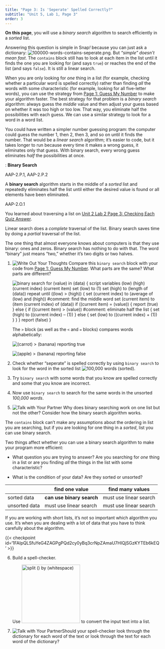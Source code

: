 ```yaml
---
title: "Page 3: Is 'Seperate' Spelled Correctly?"
subtitle: "Unit 5, Lab 1, Page 3"
order: 3
---
```


::: learn
**On this page**, you will use a <em>binary search</em> algorithm to search efficiently in a <em>sorted</em> list.
:::

Answering this question is simple in Snap<em>!</em> because you can
just ask a dictionary:
<img src="/img/5-algorithms/100000-words-contains-seperate.png" title="(100,000 words) contains (seperate)" alt="100000-words-contains-seperate.png" class="inline py-0"/>.
But <em>"simple" doesn't mean fast</em>. The `contains` block
still has to look at each item in the list until it finds the one you
are looking for (and says `true`) or reaches the end of the
list (and says `false`). It is still a linear search.

When you are only looking for <em>one</em> thing in a list (for
example, checking whether a particular word is spelled correctly) rather
than finding <em>all</em> the words with some characteristic (for
example, looking for all five-letter words), you can use the strategy
from
<a href="/unit-5/lab-1/1-sorted-lists.html" title="Page 1: Guess My Number">Page
1: Guess My Number</a> to make your algorithm faster. The best strategy
for that problem is a <em>binary search</em> algorithm: always guess the
<em>middle</em> value and then adjust your guess based on whether it was
too high or too low. That way, you eliminate half the possibilities with
each guess. We can use a similar strategy to look for a word in a word
list.

::: endnote
You could have written a simpler number guessing program: the computer
could guess the number 1, then 2, then 3, and so on until it finds the
number. That would be a <em>linear search</em> algorithm; it's easier to
code, but it takes longer to run because every time it makes a wrong
guess, it eliminates only that guess. With binary search, every wrong
guess eliminates <em>half</em> the possibilities at once.
:::

::: vocabFullWidth
: **Binary Search**

::: ap-standard
AAP-2.P.1, AAP-2.P.2
:::

A **binary search** algorithm starts in the middle of a
<em>sorted</em> list and repeatedly eliminates half the list until
either the desired value is found or all elements have been
eliminated.

::: ap-standard
AAP-2.O.1
:::

::: sidenoteBig
You learned about traversing a list on
<a href="/unit-2/lab-2/3-traversing-list.html" title="Unit 2 Lab 2 Page 3: Checking Each Quiz Answer">Unit
2 Lab 2 Page 3: Checking Each Quiz Answer</a>.
:::

Linear search does a <em>complete</em> traversal of the list. Binary
search saves time by doing a <em>partial</em> traversal of the list.
:::

::: endnote
The one thing that almost everyone knows about computers is that they
use binary: ones and zeros. Binary search has nothing to do with that.
The word "binary" just means "two," whether it's two digits or two
halves.
:::

:::::: { .forYouToDo #first }

(@) <img src="/img/icons/write-out-thoughts.png" title="Write Out Your Thoughts" alt="Write Out Your Thoughts" class="inline"/>
    Compare this `binary search` block with your code from <a href="/unit-5/lab-1/1-sorted-lists.html" title="Page 1: Guess My Number"> Page 1: Guess My Number</a>. What parts are the same? What parts are different?
    
    ```{=html}
    <img class="indent" src="/img/5-algorithms/binary-search-block-definition.png" alt="binary search for (value) in (data) {
            script variables (low) (high) (current index) (current item)
            set (low) to (1)
            set (high) to (length of (data))
            repeat until ((low) > (high)) {
                        set (current index) to (average of (low) and (high)) #comment: find the middle word
                        set (current item) to (item (current index) of (data))
                        if ((current item) = (value)) { report (true) }
                        else {
                                    if ((current item) > (value)) #comment: eliminate half the list {
                                                set (high) to ((current index) – (1))
                                    } else { set (low) to ((current index) + (1)) }
                        }
            }
            report (false)
}" title="binary search for (value) in (data) {
            script variables (low) (high) (current index) (current item)
            set (low) to (1)
            set (high) to (length of (data))
            repeat until ((low) > (high)) {
                        set (current index) to (average of (low) and (high)) #comment: find the middle word
                        set (current item) to (item (current index) of (data))
                        if ((current item) = (value)) { report (true) }
                        else {
                                    if ((current item) > (value)) #comment: eliminate half the list {
                                                set (high) to ((current index) – (1))
                                    } else { set (low) to ((current index) + (1)) }
                        }
            }
            report (false)
}">
    ```

    ::: endnote

    The `>` block (as well as the `<` and `=` blocks) compares words alphabetically:

    <img class="indent" src="/img/5-algorithms/carrot-gt-banana-reporting.png" alt="(carrot) > (banana) reporting true" title="(carrot) > (banana) reporting true">

    <img class="indent" src="/img/5-algorithms/apple-gt-banana-reporting.png" alt="(apple) > (banana) reporting false" title="(apple) > (banana) reporting false">

    ::: 


(@) Check whether "seperate" is spelled correctly by using `binary search` to look for the word in the sorted list <img class="inline" src="/img/5-algorithms/100000-words-(sorted).png" alt="100,000 words (sorted)" title="100,000 words (sorted)" />.

(@) Try `binary search` with some words that you know are spelled correctly and some that you know are incorrect.

(@) Now use `binary search` to search for the same words in the unsorted <var>100,000 words</var>.

(@) <img src="/img/icons/talk-with-your-partner.png" title="Talk with Your Partner" alt="Talk with Your Partner" class="inline"/> Why does binary searching work on one list but not the other? Consider how the binary search algorithm works.

::::::

The `contains` block can't make any assumptions about the
ordering in list you are searching, but if you are looking for one thing
in a <em>sorted</em>, list you can use binary search.

:::::: takeNote

Two things affect whether you can use a binary search algorithm to make your program more efficient:

- What question you are trying to answer? Are you searching for <em>one</em> thing in a list or are you finding <em>all</em> the things in the list with some characteristic?

- What is the condition of your data? Are they sorted or unsorted?


|               | find one value         | find many values       |
|---------------|------------------------|------------------------|
| sorted data   | **can use binary search**  | must use linear search |
| unsorted data | must use linear search | must use linear search |

::::::

:::::: endnote

If you are working with short lists, it's not so important which algorithm you use. It's when you are dealing with a lot of data that you have to think carefully about the algorithm.

::::::

<!-- <ol start="6">

<li> -->

<!-- Question 1 -->
<!-- 
::: {.assessment-data type="multiplechoice" identifier="In order to use a binary search, the data must be..." hasinlinefeedback="true" maxchoices="1" responseidentifier="ri1" shuffle="true"}         
<div class="prompt">
<div class="ap-standard">AAP-2.P part b, AAP-2.P.2</div>
In order to use a binary search, the data must be...
</div>
<div class="choice" identifier="c1">
<div class="text">binary</div>
<div class="feedback">
All data in a computer are represented using binary (ones and zeros), but that has nothing to do with binary searches, which compare against the middle value to choose which of two halves to eliminate.
</div>
</div>
<div class="choice" identifier="c2">
<div class="text">sorted</div>
<div class="feedback">
Correct! If the data are sorted, then comparing to the middle value will give you good information about which half of the data to keep.
</div>
</div>
<div class="choice" identifier="c3">
<div class="text">unsorted</div>
<div class="feedback">
If the data are unsorted, you can't be sure that everything before or everything after the middle value can be eliminated.
</div>
</div>
<div class="choice" identifier="c4">
<div class="text">linear</div>
<div class="feedback">
"Linear" is the name of another search algorithm, not a property of the data.
</div>
</div>
<div class="responseDeclaration" identifier="ri1">
<div class="correctResponse" identifier="c2"></div>
</div>
</div> -->
<!-- Question 2 -->
<!-- <div class="assessment-data" type="multiplechoice" identifier="Which of the following questions can be answered with a binary search, assuming the data are sorted?"
hasinlinefeedback="true" maxchoices="2" responseIdentifier="ri2" shuffle="true">
<div class="prompt">
Which of the following questions can be answered with a binary search, assuming the data are sorted? Check all that apply:
</div>
<div class="choice" identifier="c1">
<div class="text">What is my friend Rasheed's phone number?</div>
<div class="feedback">
Correct! You are searching for **one** phone number in the list.
</div>
</div>
<div class="choice" identifier="c2">
<div class="text">Give me a list of all the Beyoncé songs.</div>
<div class="feedback">
We have to find **all** the Beyoncé songs, not just one.
</div>
</div>
<div class="choice" identifier="c3">
<div class="text">Tell me if bread is on my shopping list.</div>
<div class="feedback">
Correct! You are searching for **one** item in the list.
</div>
</div>
<div class="choice" identifier="c4">
<div class="text">Who in my contact list lives on Grand Avenue?</div>
<div class="feedback">
Your contact list is probably **sorted by name**, not by address. Also, there may be **more than one** person who lives on Grand Avenue.
</div>
</div>
<div class="responseDeclaration" identifier="ri2">
<div class="correctResponse" identifier="c1"></div>
<div class="correctResponse" identifier="c3"></div>
</div>
</div>
</li>
</ol> -->

{{< checkpoint id='1FAIpQLSfuYeG4ZAGPgPQd2cy0yBq3crNpZAmaU7HIQjSGzKYTEb6kEQ' >}}

:::::: ifTime

(@) Build a spell-checker.
  
    ::: endnote 
    Use <img class="inline" src="/img/blocks/split-by-whitespace.png" width="190" alt="split () by (whitespace)" title="split () by (whitespace)" /> to convert the input text into a list.
    :::

(@) <img class="inline" src="/img/icons/talk-with-your-partner.png" alt="Talk with Your Partner" title="Talk with Your Partner" />Should your spell-checker look through the dictionary for each word of the text or look through the text for each word of the dictionary?

::::::
